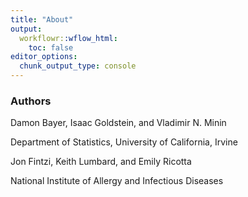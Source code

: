 ```yaml
---
title: "About"
output:
  workflowr::wflow_html:
    toc: false
editor_options:
  chunk_output_type: console
---
```


### Authors
Damon Bayer, Isaac Goldstein, and Vladimir N. Minin

Department of Statistics, University of California, Irvine

Jon Fintzi, Keith Lumbard, and Emily Ricotta

National Institute of Allergy and Infectious Diseases
